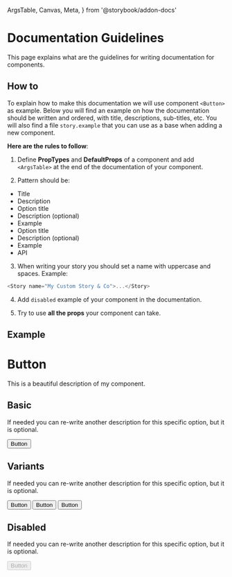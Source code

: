   ArgsTable,
  Canvas,
  Meta,
} from '@storybook/addon-docs'

<Meta title="Documentation Guidelines"/>

# Documentation Guidelines

This page explains what are the guidelines for writing documentation for components.

## How to

To explain how to make this documentation we will use component `<Button>` as example.
Below you will find an example on how the documentation should be written and ordered, with title, descriptions,
sub-titles, etc. You will also find a file `story.example` that you can use as a base when adding a new component.

**Here are the rules to follow**:

1. Define **PropTypes** and **DefaultProps** of a component and add `<ArgsTable>` at the end of the documentation of your component.

2. Pattern should be:

- Title
- Description
- Option title
- Description (optional)
- Example
- Option title
- Description (optional)
- Example
- API

3. When writing your story you should set a name with uppercase and spaces. Example:

```js
<Story name="My Custom Story & Co">...</Story>
```

4. Add `disabled` example of your component in the documentation.

5. Try to use **all the props** your component can take.

## Example

# Button


This is a beautiful description of my component.


## Basic


If needed you can re-write another description for this specific option, but it is optional.


<Canvas>
  <Button>Button</Button>
</Canvas>

<ArgsTable of={Button}/>

## Variants


If needed you can re-write another description for this specific option, but it is optional.

<Canvas>
  <div style={{display: 'flex', gap: 16}}>
    <Button variant="primary">Button</Button>
    <Button variant="success">Button</Button>
    <Button variant="warning">Button</Button>
  </div>
</Canvas>

## Disabled

If needed you can re-write another description for this specific option, but it is optional.

<Canvas>
  <Button disabled>Button</Button>
</Canvas>
